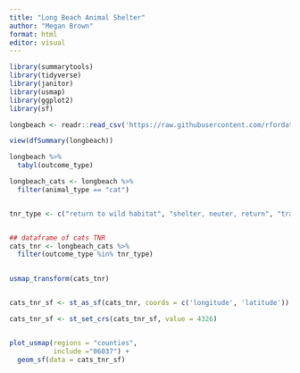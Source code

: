 ```yaml
---
title: "Long Beach Animal Shelter"
author: "Megan Brown"
format: html
editor: visual
---
```


```r
library(summarytools)
library(tidyverse)
library(janitor)
library(usmap)
library(ggplot2)
library(sf)

```

```r
longbeach <- readr::read_csv('https://raw.githubusercontent.com/rfordatascience/tidytuesday/main/data/2025/2025-03-04/longbeach.csv')

```

```r
view(dfSummary(longbeach))
```

```r
longbeach %>% 
  tabyl(outcome_type)
```

```r
longbeach_cats <- longbeach %>%
  filter(animal_type == "cat")


tnr_type <- c("return to wild habitat", "shelter, neuter, return", "trap, neuter, release")


## dataframe of cats TNR
cats_tnr <- longbeach_cats %>% 
  filter(outcome_type %in% tnr_type)
  

```

```r

usmap_transform(cats_tnr)


cats_tnr_sf <- st_as_sf(cats_tnr, coords = c('longitude', 'latitude'))

cats_tnr_sf <- st_set_crs(cats_tnr_sf, value = 4326)


plot_usmap(regions = "counties",
           include ="06037") +
  geom_sf(data = cats_tnr_sf)




```


